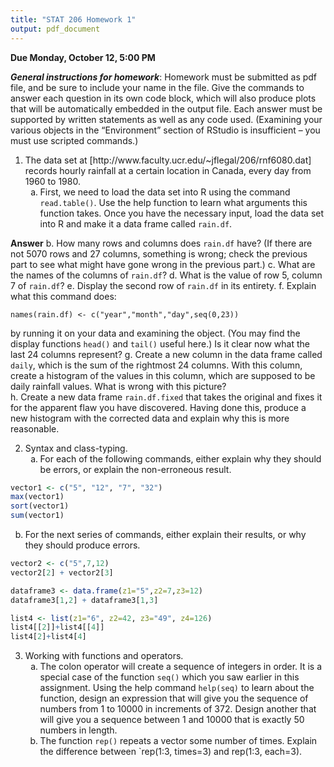 ---
title: "STAT 206 Homework 1"
output: pdf_document
---

**Due Monday, October 12, 5:00 PM**

***General instructions for homework***: Homework must be submitted as pdf file, and be sure to include your name in the file.  Give the commands to answer each question in its own code block, which will also produce plots that will be automatically embedded in the output file. Each answer must be supported by written statements as well as any code used.  (Examining your various objects in the "Environment" section of RStudio is insufficient -- you must use scripted commands.)

1. The data set at [http://www.faculty.ucr.edu/~jflegal/206/rnf6080.dat] records hourly rainfall at a certain location in Canada, every day from 1960 to 1980.
    a. First, we need to load the data set into R using the command `read.table()`. Use the help function to learn what arguments this function takes. Once you have the necessary input, load the data set into R and make it a data frame called `rain.df`.

**Answer**
    b. How many rows and columns does `rain.df` have? (If there are not 5070 rows and 27 columns, something is wrong; check the previous part to see what might have gone wrong in the previous part.)
    c. What are the names of the columns of `rain.df`?
    d. What is the value of row 5, column 7 of `rain.df`?
    e. Display the second row of `rain.df` in its entirety.
    f. Explain what this command does:
```
names(rain.df) <- c("year","month","day",seq(0,23))
```
by running it on your data and examining the object. (You may find the display functions `head()` and `tail()` useful here.) Is it clear now what the last 24 columns represent?
    g. Create a new column in the data frame called `daily`, which is the sum of the rightmost 24 columns. With this column, create a histogram of the values in this column, which are supposed to be daily rainfall values. What is wrong with this picture?  
    h. Create a new data frame `rain.df.fixed` that takes the original and fixes it for the apparent flaw you have discovered. Having done this, produce a new histogram with the corrected data and explain why this is more reasonable.

2. Syntax and class-typing.
    a. For each of the following commands, either explain why they should be errors, or explain the non-erroneous result.

```{r, eval=FALSE}
vector1 <- c("5", "12", "7", "32")
max(vector1)
sort(vector1)
sum(vector1)
```

  b. For the next series of commands, either explain their results, or why they should produce errors.

```{r, eval=FALSE}
vector2 <- c("5",7,12)
vector2[2] + vector2[3]

dataframe3 <- data.frame(z1="5",z2=7,z3=12)
dataframe3[1,2] + dataframe3[1,3]

list4 <- list(z1="6", z2=42, z3="49", z4=126)
list4[[2]]+list4[[4]]
list4[2]+list4[4]
```

3. Working with functions and operators.
    a. The colon operator will create a sequence of integers in order. It is a special case of the function `seq()` which you saw earlier in this assignment. Using the help command `help(seq)` to learn about the function, design an expression that will give you the sequence of numbers from 1 to 10000 in increments of 372. Design another that will give you a sequence between 1 and 10000 that is exactly 50 numbers in length.
    b. The function `rep()` repeats a vector some number of times. Explain the difference between `rep(1:3, times=3) and rep(1:3, each=3).

